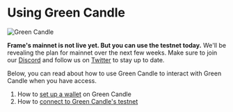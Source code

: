 # Using Green Candle

<div style={{ textAlign: "center", borderRadius: 8, overflow: "hidden" }}>
  <img src="https://i.imgur.com/Ro8u6Mk.png" alt="Green Candle" />
</div>

**Frame's mainnet is not live yet. But you can use the testnet today.** We'll be revealing the plan for mainnet over the next few weeks. Make sure to join our [Discord](https://discord.gg/5u3fMP) and follow us on [Twitter](https://twitter.com/FrameProtocol) to stay up to date.

Below, you can read about how to use Green Candle to interact with Green Candle when you have access.

1. How to [set up a wallet](/using_frame/setting_up) on Green Candle
2. How to [connect to Green Candle's testnet](/connect-to-testnet)
